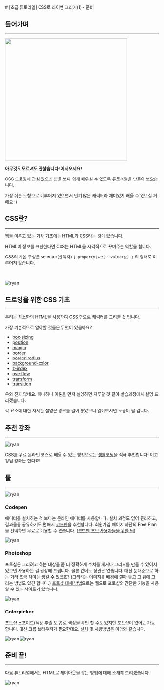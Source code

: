
<LayoutBase type="mdx" date="2016.11">
  # [초급 튜토리얼] CSS로 라이언 그리기(1) - 준비



  ## 들어가며
  ---
  <img src="/images/experience/mmt/ryan1.jfif" alt="" width="400" className="m0-auto mt20" />

  **아무것도 모르셔도 괜찮습니다! 어서오세요!**

  CSS 드로잉에 관심 있으신 분들 보다 쉽게 배우실 수 있도록 튜토리얼을 만들어 보았습니다.

  가장 쉬운 도형으로 이루어져 있으면서 인기 많은 캐릭터라 재미있게 배울 수 있으실 거에요 :)



  ## CSS란?
  ---
  <img src="/images/experience/mmt/ryan2.jfif" alt="" />

  <br/>
  웹을 이루고 있는 가장 기초에는 HTML과 CSS라는 것이 있습니다.

  HTML이 정보를 표현한다면 CSS는 HTML을 시각적으로 꾸며주는 역할을 합니다.

  CSS의 기본 구성은 selector(선택자) `{ property(요소): value(값) }` 의 형태로 이루어져 있습니다.
  <br/><br/><br/>

  ![ryan](/images/experience/mmt/ryan3.png)



  ## 드로잉을 위한 CSS 기초
  ---
  우리는 최소한의 HTML을 사용하여 CSS 만으로 캐릭터를 그려볼 것 입니다.

  가장 기본적으로 알야할 것들은 무엇이 있을까요?

  - <a href="https://developer.mozilla.org/ko/docs/Web/CSS/box-sizing" target="_blank">box-sizing</a>
  - <a href="https://developer.mozilla.org/ko/docs/Web/CSS/position" target="_blank">position</a>
  - <a href="https://developer.mozilla.org/ko/docs/Web/CSS/margin" target="_blank">margin</a>
  - <a href="https://developer.mozilla.org/ko/docs/Web/CSS/border" target="_blank">border</a>
  - <a href="https://developer.mozilla.org/ko/docs/Web/CSS/border-radius" target="_blank">border-radius</a>
  - <a href="https://developer.mozilla.org/ko/docs/Web/CSS/background-color" target="_blank">background-color</a>
  - <a href="https://developer.mozilla.org/ko/docs/Web/CSS/z-index" target="_blank">z-index</a>
  - <a href="https://developer.mozilla.org/ko/docs/Web/CSS/overflow" target="_blank">overflow</a>
  - <a href="https://developer.mozilla.org/ko/docs/Web/CSS/transform" target="_blank">transform</a>
  - <a href="https://developer.mozilla.org/ko/docs/Web/CSS/transition" target="_blank">transition</a>

  우와 진짜 많네요. 하나하나 이론을 먼저 설명하면 지루할 것 같아 실습과정에서 설명 드리겠습니다.

  각 요소에 대한 자세한 설명은 링크를 걸어 놓았으니 읽어보시면 도움이 될 겁니다.



  ## 추천 강좌
  ---
  ![ryan](/images/experience/mmt/ryan4.png)

  CSS를 무료 온라인 코스로 배울 수 있는 방법으로는 <a href="https://opentutorials.org/course/1" target="_blank">생활코딩</a>을 적극 추천합니다! 이고잉님 강좌는 진리죠!



  ## 툴
  ---
  ![ryan](/images/experience/mmt/ryan5.png)



  ### Codepen

  에디터를 설치하는 것 보다는 온라인 에디터를 사용합니다. 설치 과정도 없어 편리하고, 결과물을 공유하기도 편해서 <a href="https://codepen.io/" target="_blank">코드펜</a>을 추천합니다. 회원가입 페이지 하단의 Free Plan을 선택하면 무료로 이용할 수 있습니다. (<a
  href="https://www.hongkiat.com/blog/codepen-tips-beginners/" target="_blank">코드펜 초보 사용자들을 위한 팁</a>)

  ![ryan](/images/experience/mmt/ryan6.png)



  ### Photoshop

  포토샵은 그리려고 하는 대상을 좀 더 정확하게 수치를 재거나 그리드를 만들 수 있어서 있으면 사용하는 걸 권장해 드립니다. 물론 없어도 상관은 없습니다. 대신 눈대중으로 하는 거라 조금 차이는 생길 수 있겠죠? (그리려는 이미지를 배경에 깔아 놓고 그 위에 그리는 방법도 있긴 합니다.) <a href="https://pixlr.com/editor/" target="_blank">포토샵 대체 방법</a>으로는 웹으로 포토샵의 간단한 기능을 사용할 수 있는 사이트가 있습니다.

  ![ryan](/images/experience/mmt/ryan7.png)



  ### Colorpicker

  포토샵 스포이드(색상 추출 도구)로 색상을 확인 할 수도 있지만 포토샵이 없어도 가능합니다. 대신 크롬 브라우저가 필요한데요. <a href="https://chromewebstore.google.com/detail/colorpick-eyedropper/ohcpnigalekghcmgcdcenkpelffpdolg?hl=ko&pli=1" target="_blank">설치</a> 및 사용방법은 아래와 같습니다.

  ![ryan](/images/experience/mmt/ryan8.png)
  ![ryan](/images/experience/mmt/ryan9.png)



  ## 준비 끝!
  ---
  다음 튜토리얼에서는 HTML로 레이아웃을 잡는 방법에 대해 소개해 드리겠습니다.

  ![ryan](/images/experience/mmt/ryan10.png)
</LayoutBase>